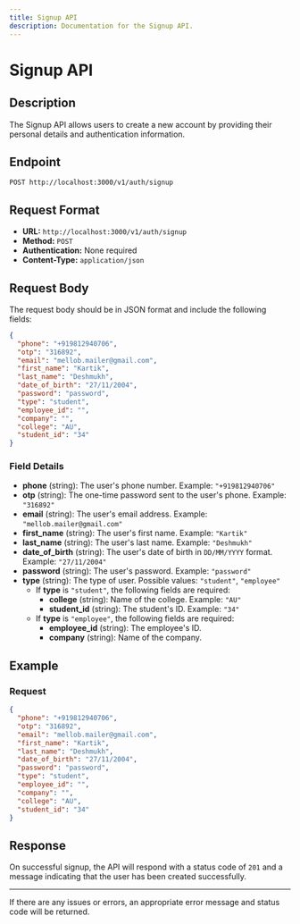 ```yaml
---
title: Signup API
description: Documentation for the Signup API.
---
```


# Signup API

## Description

The Signup API allows users to create a new account by providing their personal details and authentication information.

## Endpoint

`POST http://localhost:3000/v1/auth/signup`

## Request Format

- **URL:** `http://localhost:3000/v1/auth/signup`
- **Method:** `POST`
- **Authentication:** None required
- **Content-Type:** `application/json`

## Request Body

The request body should be in JSON format and include the following fields:

```json
{
  "phone": "+919812940706",
  "otp": "316892",
  "email": "mellob.mailer@gmail.com",
  "first_name": "Kartik",
  "last_name": "Deshmukh",
  "date_of_birth": "27/11/2004",
  "password": "password",
  "type": "student",
  "employee_id": "",
  "company": "",
  "college": "AU",
  "student_id": "34"
}
```

### Field Details

- **phone** (string): The user's phone number. Example: `"+919812940706"`
- **otp** (string): The one-time password sent to the user's phone. Example: `"316892"`
- **email** (string): The user's email address. Example: `"mellob.mailer@gmail.com"`
- **first_name** (string): The user's first name. Example: `"Kartik"`
- **last_name** (string): The user's last name. Example: `"Deshmukh"`
- **date_of_birth** (string): The user's date of birth in `DD/MM/YYYY` format. Example: `"27/11/2004"`
- **password** (string): The user's password. Example: `"password"`
- **type** (string): The type of user. Possible values: `"student"`, `"employee"`
  - If **type** is `"student"`, the following fields are required:
    - **college** (string): Name of the college. Example: `"AU"`
    - **student_id** (string): The student's ID. Example: `"34"`
  - If **type** is `"employee"`, the following fields are required:
    - **employee_id** (string): The employee's ID.
    - **company** (string): Name of the company.

## Example

### Request

```json
{
  "phone": "+919812940706",
  "otp": "316892",
  "email": "mellob.mailer@gmail.com",
  "first_name": "Kartik",
  "last_name": "Deshmukh",
  "date_of_birth": "27/11/2004",
  "password": "password",
  "type": "student",
  "employee_id": "",
  "company": "",
  "college": "AU",
  "student_id": "34"
}
```

## Response

On successful signup, the API will respond with a status code of `201` and a message indicating that the user has been created successfully.

---

If there are any issues or errors, an appropriate error message and status code will be returned.